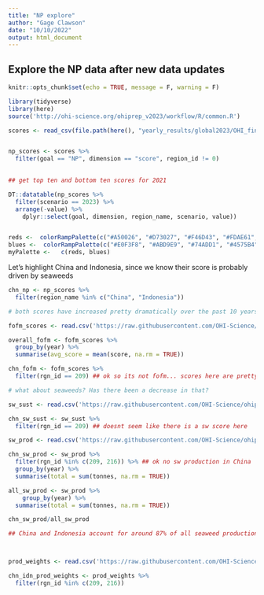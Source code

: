 ```yaml
---
title: "NP explore"
author: "Gage Clawson"
date: "10/10/2022"
output: html_document
---
```


## Explore the NP data after new data updates

```r
knitr::opts_chunk$set(echo = TRUE, message = F, warning = F)

library(tidyverse)
library(here)
source('http://ohi-science.org/ohiprep_v2023/workflow/R/common.R')
```

```r
scores <- read_csv(file.path(here(), "yearly_results/global2023/OHI_final_formatted_scores_2023-09-15.csv"))


np_scores <- scores %>%
  filter(goal == "NP", dimension == "score", region_id != 0) 
  

## get top ten and bottom ten scores for 2021

DT::datatable(np_scores %>%
  filter(scenario == 2023) %>%
  arrange(-value) %>%
    dplyr::select(goal, dimension, region_name, scenario, value))


reds <-  colorRampPalette(c("#A50026", "#D73027", "#F46D43", "#FDAE61", "#FEE090"), space="Lab")(65)
blues <-  colorRampPalette(c("#E0F3F8", "#ABD9E9", "#74ADD1", "#4575B4", "#313695"))(35)
myPalette <-   c(reds, blues)
```


Let's highlight China and Indonesia, since we know their score is probably driven by seaweeds


```r
chn_np <- np_scores %>%
  filter(region_name %in% c("China", "Indonesia"))

# both scores have increased pretty dramatically over the past 10 years

fofm_scores <- read.csv('https://raw.githubusercontent.com/OHI-Science/ohiprep_v2023/gh-pages/globalprep/np/v2023/output/np_fofm_scores.csv')

overall_fofm <- fofm_scores %>%
  group_by(year) %>%
  summarise(avg_score = mean(score, na.rm = TRUE))

chn_fofm <- fofm_scores %>%
  filter(rgn_id == 209) ## ok so its not fofm... scores here are pretty good.

# what about seaweeds? Has there been a decrease in that? 

sw_sust <- read.csv('https://raw.githubusercontent.com/OHI-Science/ohiprep_v2023/gh-pages/globalprep/np/v2023/output/np_seaweed_sust.csv')

chn_sw_sust <- sw_sust %>%
  filter(rgn_id == 209) ## doesnt seem like there is a sw score here 

sw_prod <- read.csv('https://raw.githubusercontent.com/OHI-Science/ohiprep_v2023/gh-pages/globalprep/np/v2023/output/np_seaweed_harvest_tonnes.csv')

chn_sw_prod <- sw_prod %>%
  filter(rgn_id %in% c(209, 216)) %>% ## ok no sw production in China
  group_by(year) %>%
  summarise(total = sum(tonnes, na.rm = TRUE))

all_sw_prod <- sw_prod %>%
    group_by(year) %>%
  summarise(total = sum(tonnes, na.rm = TRUE))

chn_sw_prod/all_sw_prod

## China and Indonesia account for around 87% of all seaweed production in 2020.



prod_weights <- read.csv('https://raw.githubusercontent.com/OHI-Science/ohiprep_v2023/gh-pages/globalprep/np/v2023/output/np_product_weights.csv')

chn_idn_prod_weights <- prod_weights %>%
  filter(rgn_id %in% c(209, 216))

```

